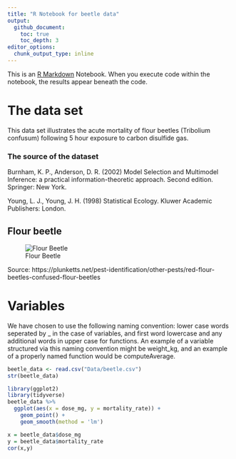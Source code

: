 ```yaml
---
title: "R Notebook for beetle data"
output: 
  github_document:
    toc: true
    toc_depth: 3
editor_options:
  chunk_output_type: inline
---
```


This is an [R Markdown](http://rmarkdown.rstudio.com) Notebook. When you execute code within the notebook, the results appear beneath the code. 

# The data set
This data set illustrates the acute mortality of flour beetles (Tribolium confusum) following 5 hour exposure to carbon disulfide gas.

### The source of the dataset
Burnham, K. P., Anderson, D. R. (2002) Model Selection and Multimodel Inference: a practical information-theoretic approach. Second edition. Springer: New York.

Young, L. J., Young, J. H. (1998) Statistical Ecology. Kluwer Academic Publishers: London.

## Flour beetle

![Flour Beetle](Graphics/Red-flour-beetle.jpg)

Source: https://plunketts.net/pest-identification/other-pests/red-flour-beetles-confused-flour-beetles

# Variables

We have chosen to use the following naming convention: lower case words seperated by _ in the case of variables, and first word lowercase and any additional words in upper case for functions. An example of a variable structured via this naming convention might be weight_kg, and an example of a properly named function would be computeAverage.

```r
beetle_data <- read.csv("Data/beetle.csv")
str(beetle_data)
```


```r
library(ggplot2)
library(tidyverse)
beetle_data %>%
  ggplot(aes(x = dose_mg, y = mortality_rate)) +
    geom_point() +
    geom_smooth(method = 'lm')

```

```r
x = beetle_data$dose_mg
y = beetle_data$mortality_rate
cor(x,y)
```

